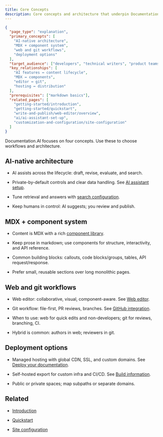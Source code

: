 ```yaml
---
title: Core Concepts
description: Core concepts and architecture that underpin Documentation.AI.
---
```

```json
{
  "page_type": "explanation",
  "primary_concepts": [
    "AI-native architecture",
    "MDX + component system",
    "web and git workflows",
    "deployment options"
  ],
  "target_audience": ["developers", "technical writers", "product teams"],
  "key_relationships": [
    "AI features ↔ content lifecycle",
    "MDX ↔ components",
    "editor ↔ git",
    "hosting ↔ distribution"
  ],
  "prerequisites": ["markdown basics"],
  "related_pages": [
    "getting-started/introduction",
    "getting-started/quickstart",
    "write-and-publish/web-editor/overview",
    "ai/ai-assistant-set-up",
    "customization-and-configuration/site-configuration"
  ]
}
```

Documentation.AI focuses on four concepts. Use these to choose workflows and architecture.

## AI-native architecture

- AI assists across the lifecycle: draft, revise, evaluate, and search.

- Private-by-default controls and clear data handling. See [AI assistant setup](../ai/ai-assistant-set-up).

- Tune retrieval and answers with [search configuration](../ai/search-configuration).

- Keep humans in control: AI suggests; you review and publish.

## MDX + component system

- Content is MDX with a rich [component library](../components/component-library).

- Keep prose in markdown; use components for structure, interactivity, and API reference.

- Common building blocks: callouts, code blocks/groups, tables, API request/response.

- Prefer small, reusable sections over long monolithic pages.

## Web and git workflows

- Web editor: collaborative, visual, component-aware. See [Web editor](../write-and-publish/web-editor/overview).

- Git workflow: file-first, PR reviews, branches. See [GitHub integration](../integrations-and-workflows/github-integration).

- When to use: web for quick edits and non-developers; git for reviews, branching, CI.

- Hybrid is common: authors in web; reviewers in git.

## Deployment options

- Managed hosting with global CDN, SSL, and custom domains. See [Deploy your documentation](../deployment-and-hosting/deploy-your-documentation).

- Self-hosted export for custom infra and CI/CD. See [Build information](../deployment-and-hosting/build-information).

- Public or private spaces; map subpaths or separate domains.

## Related

- [Introduction](introduction)

- [Quickstart](quickstart)

- [Site configuration](../customization-and-configuration/site-configuration)

